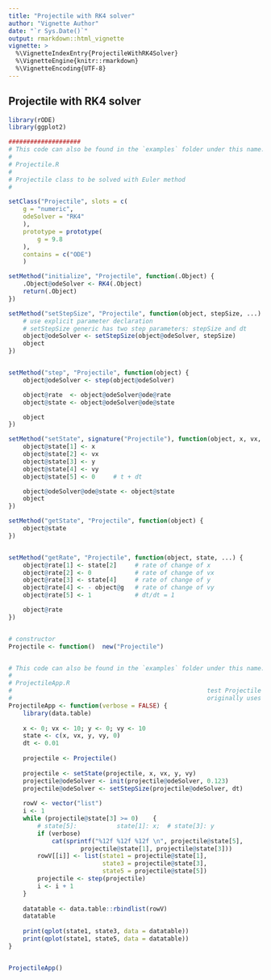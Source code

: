 ```yaml
---
title: "Projectile with RK4 solver"
author: "Vignette Author"
date: "`r Sys.Date()`"
output: rmarkdown::html_vignette
vignette: >
  %\VignetteIndexEntry{ProjectileWithRK4Solver}
  %\VignetteEngine{knitr::rmarkdown}
  %\VignetteEncoding{UTF-8}
---
```


## Projectile with RK4 solver

```r
library(rODE)
library(ggplot2)
```


```r
####################
# This code can also be found in the `examples` folder under this name:
# 
# Projectile.R
#
# Projectile class to be solved with Euler method
#

setClass("Projectile", slots = c(
    g = "numeric",
    odeSolver = "RK4"
    ),
    prototype = prototype(
        g = 9.8
    ),
    contains = c("ODE")
    )

setMethod("initialize", "Projectile", function(.Object) {
    .Object@odeSolver <- RK4(.Object)
    return(.Object)
})

setMethod("setStepSize", "Projectile", function(object, stepSize, ...) {
    # use explicit parameter declaration
    # setStepSize generic has two step parameters: stepSize and dt
    object@odeSolver <- setStepSize(object@odeSolver, stepSize)
    object
})


setMethod("step", "Projectile", function(object) {
    object@odeSolver <- step(object@odeSolver)

    object@rate  <- object@odeSolver@ode@rate
    object@state <- object@odeSolver@ode@state

    object
})

setMethod("setState", signature("Projectile"), function(object, x, vx, y, vy, ...) {
    object@state[1] <- x
    object@state[2] <- vx
    object@state[3] <- y
    object@state[4] <- vy
    object@state[5] <- 0     # t + dt

    object@odeSolver@ode@state <- object@state
    object
})

setMethod("getState", "Projectile", function(object) {
    object@state
})


setMethod("getRate", "Projectile", function(object, state, ...) {
    object@rate[1] <- state[2]     # rate of change of x
    object@rate[2] <- 0            # rate of change of vx
    object@rate[3] <- state[4]     # rate of change of y
    object@rate[4] <- - object@g   # rate of change of vy
    object@rate[5] <- 1            # dt/dt = 1

    object@rate
})


# constructor
Projectile <- function()  new("Projectile")


# This code can also be found in the `examples` folder under this name:
#
# ProjectileApp.R
#                                                      test Projectile with RK4
#                                                      originally uses Euler
ProjectileApp <- function(verbose = FALSE) {
    library(data.table)
    
    x <- 0; vx <- 10; y <- 0; vy <- 10
    state <- c(x, vx, y, vy, 0)
    dt <- 0.01
    
    projectile <- Projectile()
    
    projectile <- setState(projectile, x, vx, y, vy)
    projectile@odeSolver <- init(projectile@odeSolver, 0.123)
    projectile@odeSolver <- setStepSize(projectile@odeSolver, dt)
    
    rowV <- vector("list")
    i <- 1
    while (projectile@state[3] >= 0)    {
        # state[5]:           state[1]: x;  # state[3]: y
        if (verbose)
            cat(sprintf("%12f %12f %12f \n", projectile@state[5],
                    projectile@state[1], projectile@state[3]))
        rowV[[i]] <- list(state1 = projectile@state[1],
                          state3 = projectile@state[3],
                          state5 = projectile@state[5])
        projectile <- step(projectile)
        i <- i + 1
    }
    
    datatable <- data.table::rbindlist(rowV)
    datatable
    
    print(qplot(state1, state3, data = datatable))
    print(qplot(state1, state5, data = datatable))
}


ProjectileApp()

```

